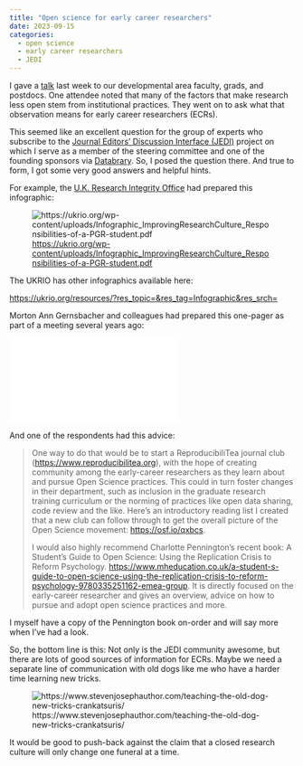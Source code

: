```yaml
---
title: "Open science for early career researchers"
date: 2023-09-15
categories:
  - open science
  - early career researchers
  - JEDI
---
```


I gave a [talk](../no-foolin/) last week to our developmental area faculty, grads, and postdocs.
One attendee noted that many of the factors that make research less open stem from institutional practices.
They went on to ask what that observation means for early career researchers (ECRs).

This seemed like an excellent question for the group of experts who subscribe to the [Journal Editors' Discussion Interface (JEDI)](https://dpjedi.org/) project on which I serve as a member of the steering committee and one of the founding sponsors via [Databrary](https://databrary.org).
So, I posed the question there.
And true to form, I got some very good answers and helpful hints.

For example, the [U.K. Research Integrity Office](https://ukrio.org/) had prepared this infographic:

![<https://ukrio.org/wp-content/uploads/Infographic_ImprovingResearchCulture_Responsibilities-of-a-PGR-student.pdf>](ukrio-infographic-early-career.png)

::: {.callout-note}

The UKRIO has other infographics available here:

<https://ukrio.org/resources/?res_topic=&res_tag=Infographic&res_srch=>

:::

Morton Ann Gernsbacher and colleagues had prepared this one-pager as part of a meeting several years ago:

![](Gernsbacher_APA_Workshop_2019.pdf)

And one of the respondents had this advice:

>One way to do that would be to start a ReproducibiliTea journal club (<https://www.reproducibilitea.org>), with the hope of creating community among the early-career researchers as they learn about and pursue Open Science practices. This could in turn foster changes in their department, such as inclusion in the graduate research training curriculum or the norming of practices like open data sharing, code review and the like. Here’s an introductory reading list I created that a new club can follow through to get the overall picture of the Open Science movement: <https://osf.io/qxbcs>.
>
>I would also highly recommend Charlotte Pennington’s recent book: A Student’s Guide to Open Science: Using the Replication Crisis to Reform Psychology. <https://www.mheducation.co.uk/a-student-s-guide-to-open-science-using-the-replication-crisis-to-reform-psychology-9780335251162-emea-group>. It is directly focused on the early-career researcher and gives an overview, advice on how to pursue and adopt open science practices and more.

I myself have a copy of the Pennington book on-order and will say more when I've had a look.

So, the bottom line is this: Not only is the JEDI community awesome, but there are lots of good sources of information for ECRs.
Maybe we need a separate line of communication with old dogs like me who have a harder time learning new tricks.

![https://www.stevenjosephauthor.com/teaching-the-old-dog-new-tricks-crankatsuris/](https://www.stevenjosephauthor.com/wp-content/uploads/2021/01/old-dog-new-tricks.jpg){fig-align="center"}

It would be good to push-back against the claim that a closed research culture will only change one funeral at a time.
